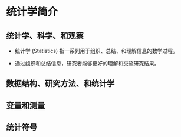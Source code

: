 \mainmatter

# 统计学简介 {#Introduction-to-Statistics}

## 统计学、科学、和观察

- 统计学 (Statistics) 指一系列用于组织、总结、和理解信息的数学过程。

- 通过组织和总结信息，研究者能够更好的理解和交流研究结果。

## 数据结构、研究方法、和统计学

## 变量和测量

## 统计符号

